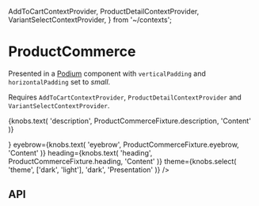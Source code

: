   AddToCartContextProvider,
  ProductDetailContextProvider,
  VariantSelectContextProvider,
} from '~/contexts';

<Meta title="Components/ProductCommerce" component={ProductCommerce} />

# ProductCommerce

Presented in a [Podium](?path=/docs/components-podium--base-component) component with `verticalPadding` and `horizontalPadding` set to *small*.

Requires `AddToCartContextProvider`, `ProductDetailContextProvider` and `VariantSelectContextProvider`.

<Preview>
  <Story name="Base component">
    <Podium horizontalPadding="small" verticalPadding="small">
      <AddToCartContextProvider onClick={mockAddToCartButtonOnClick}>
        <ProductDetailContextProvider
          product={ProductDetailHeaderFixture.product}
        >
          <VariantSelectContextProvider
            variants={ProductCommerceFixture.variantOptions}
          >
            <ProductCommerce
              copy={{
                addToCart: AddToCartButtonFixture.copy,
                ...ProductCommerceFixture.copy,
              }}
              cta={knobs.object('cta', ProductCommerceFixture.cta, 'Content')}
              description={
                <P>
                  {knobs.text(
                    'description',
                    ProductCommerceFixture.description,
                    'Content'
                  )}
                </P>
              }
              eyebrow={knobs.text(
                'eyebrow',
                ProductCommerceFixture.eyebrow,
                'Content'
              )}
              heading={knobs.text(
                'heading',
                ProductCommerceFixture.heading,
                'Content'
              )}
              theme={knobs.select(
                'theme',
                ['dark', 'light'],
                'dark',
                'Presentation'
              )}
            />
          </VariantSelectContextProvider>
        </ProductDetailContextProvider>
      </AddToCartContextProvider>
    </Podium>
  </Story>
</Preview>

## API

<Props of={ProductCommerce} />
